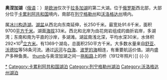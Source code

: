 {{無來源|time=2022-4-22}}
{{Infobox_lake
 |湖泊名稱=奥涅加湖
 |湖泊照片=la2-demis-onega.png
 |湖泊照片標題=奥涅加湖地图
 |測深圖=
 |測深圖標題=
 |座標={{coord|61|30|N|35|45|E|type:lake}}
 |湖泊類別=[[淡水湖|淡水湖]]
 |流入=约58河
 |流出=[[斯维里河|斯维里河]]
 |集水區面積=
 |集水區國家=[[俄罗斯|俄罗斯]]
 |湖泊長度=
 |湖泊闊度=
 |湖泊面積=9894[[平方千米|平方千米]]
 |平均深度=
 |最深深度=120[[米_(單位)|米]]
 |水體體積=280[[立方千米|立方千米]]
 |湖水停留時間=
 |湖岸線長度=
 |海拔高度=33米
 |湖中島嶼=约1369
 |湖邊城鎮=[[彼得罗扎沃茨克|彼得罗扎沃茨克]]
}}
'''奥涅加湖'''（[[俄语|俄语]]：{{lang|ru|Онежское озеро}}）是[[欧洲|欧洲]]仅次于[[拉多加湖|拉多加湖]]的第二大湖。位于[[俄罗斯|俄罗斯]]西北部，大部分位于[[卡累利阿共和国|卡累利阿共和国]]境内，南部在[[列宁格勒州|列宁格勒州]]和[[沃洛格达州|沃洛格达州]]境内。

属[[冰川构造湖|冰川构造湖]]。[[湖盆|湖盆]]从西北向东南延伸，长250千米。最宽处91.6千米，面积9700[[平方千米|平方千米]]。湖面[[海拔|海拔]]33米。西北和北岸为由花岗岩组成的曲折岩岸，多湖湾；东南和南为平直的沙岸，多湖滩。湖盆南浅北深，平均水深30米，水体积292×10<sup>9</sup>[[立方米|立方米]]。有1369个湖岛，总面积250平方千米。大多数水量来自[[舒亞河_(卡累利阿共和國)|舒亚]]、[[沃德拉河|沃德拉]]等58条河流。通过[[运河|运河]]与[[白海|白海]]、[[波罗的海|波罗的海]]相连，有重要航运价值。湖内盛产多种鱼类。
[[图像:Gorskii_04418u.jpg|thumb]]与奥涅加湖之间一[[拖船路|拖船路]]上的桥（1912年照片）]]
{{-}}
{{Authority control}}
[[Category:奥涅加湖|*]]
[[Category:卡累利阿共和国湖泊|Category:卡累利阿共和国湖泊]]
[[Category:列宁格勒州湖泊|Category:列宁格勒州湖泊]]
[[Category:沃洛格达州湖泊|Category:沃洛格达州湖泊]]